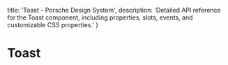
  title: 'Toast - Porsche Design System',
  description: 'Detailed API reference for the Toast component, including properties, slots, events, and customizable CSS properties.'
}

# Toast <ComponentStatus tagName="p-toast"></ComponentStatus>

<ComponentApi tagName="p-toast" />